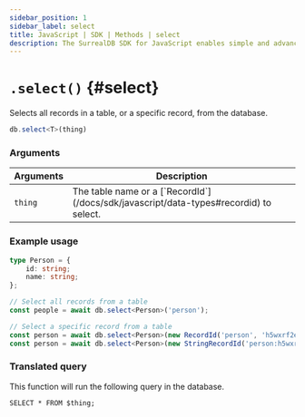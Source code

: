 ```yaml
---
sidebar_position: 1
sidebar_label: select
title: JavaScript | SDK | Methods | select
description: The SurrealDB SDK for JavaScript enables simple and advanced querying of a remote or embedded database.
---
```



# `.select()` {#select}

Selects all records in a table, or a specific record, from the database.

```ts title="Method Syntax"
db.select<T>(thing)
```

### Arguments
<table>
    <thead>
        <tr>
            <th colspan="2" scope="col">Arguments</th>
            <th colspan="2" scope="col">Description</th>
        </tr>
    </thead>
    <tbody>
        <tr>
            <td colspan="2" scope="row" data-label="Arguments">
                <code>thing</code>
                <Label label="required" />
            </td>
            <td colspan="2" scope="row" data-label="Description">
                The table name or a [`RecordId`](/docs/sdk/javascript/data-types#recordid) to select.
            </td>
        </tr>
    </tbody>
</table>

### Example usage
```ts
type Person = {
	id: string;
	name: string;
};

// Select all records from a table
const people = await db.select<Person>('person');

// Select a specific record from a table
const person = await db.select<Person>(new RecordId('person', 'h5wxrf2ewk8xjxosxtyc'));
const person = await db.select<Person>(new StringRecordId('person:h5wxrf2ewk8xjxosxtyc'));
```

### Translated query
This function will run the following query in the database.

```surql
SELECT * FROM $thing;
```